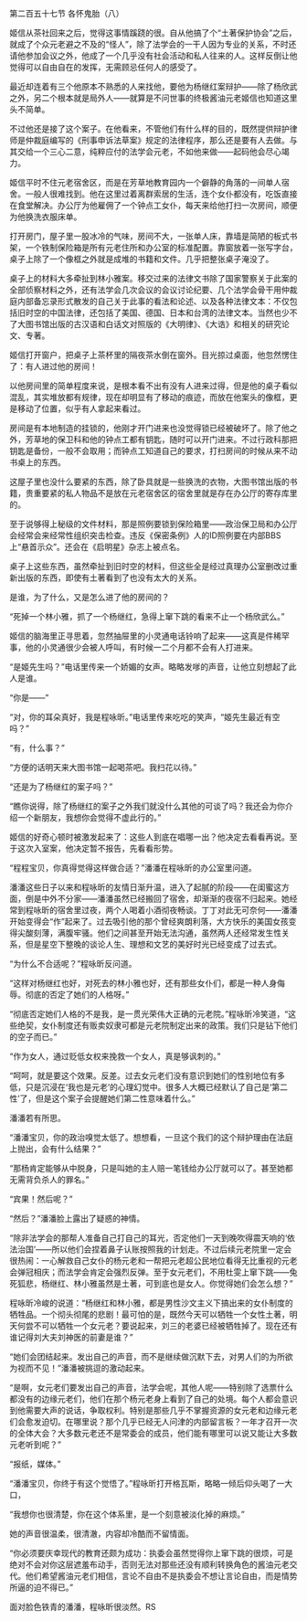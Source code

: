 

第二百五十七节 各怀鬼胎（八）

姬信从茶社回来之后，觉得这事情蹊跷的很。自从他搞了个“土著保护协会”之后，就成了个众元老避之不及的“怪人”，除了法学会的一干人因为专业的关系，不时还请他参加会议之外，他成了一个几乎没有社会活动和私人往来的人。这样反倒让他觉得可以自由自在的发挥，无需顾忌任何人的感受了。

最近却连着有三个他原本不熟悉的人来找他，要他为杨继红案辩护――除了杨欣武之外，另二个根本就是局外人――就算是不问世事的终极酱油元老姬信也知道这里头不简单。

不过他还是接了这个案子。在他看来，不管他们有什么样的目的，既然提供辩护律师是仲裁庭编写的《刑事申诉法草案》规定的法律程序，那么还是要有人去做。与其交给一个三心二意，纯粹应付的法学会元老，不如他来做――起码他会尽心竭力。

姬信平时不住元老宿舍区，而是在芳草地教育园内一个僻静的角落的一间单人宿舍。一般人很难找到。他在这里过着离群索居的生活，连个女仆都没有，吃饭直接在食堂解决。办公厅为他雇佣了一个钟点工女仆，每天来给他打扫一次房间，顺便为他换洗衣服床单。

打开房门，屋子里一股冰冷的气味，房间不大，一张单人床，靠墙是简陋的板式书架，一个铁制保险箱是所有元老住所和办公室的标准配置。靠窗放着一张写字台，桌子上除了一个像框之外就是成堆的书籍和文件。几乎把整张桌子淹没了。

桌子上的材料大多牵扯到林小雅案。移交过来的法律文书除了国家警察关于此案的全部侦察材料之外，还有法学会几次会议的会议讨论纪要、几个法学会骨干用仲裁庭内部备忘录形式散发的自己关于此事的看法和论述、以及各种法律文本：不仅包括旧时空的中国法律，还包括了美国、德国、日本和台湾的法律文本。当然也少不了大图书馆出版的古汉语和白话文对照版的《大明律》、《大诰》和相关的研究论文、专著。

姬信打开窗户，把桌子上茶杯里的隔夜茶水倒在窗外。目光掠过桌面，他忽然愣住了：有人进过他的房间！

以他房间里的简单程度来说，是根本看不出有没有人进来过得，但是他的桌子看似混乱，其实堆放都有规律，现在却明显有了移动的痕迹，而放在他案头的像框，更是移动了位置，似乎有人拿起来看过。

房间是有本地制造的挂锁的，他刚才开门进来也没觉得锁已经被破坏了。除了他之外，芳草地的保卫科和他的钟点工都有钥匙，随时可以开门进来。不过行政科那把钥匙是备份，一般不会取用；而钟点工知道自己的要求，打扫房间的时候从来不动书桌上的东西。

这屋子里也没什么要紧的东西，除了卧具就是一些换洗的衣物，大图书馆出版的书籍，贵重要紧的私人物品不是放在元老宿舍区的宿舍里就是存在办公厅的寄存库里的。

至于说够得上秘级的文件材料，那是照例要锁到保险箱里――政治保卫局和办公厅会经常会来经常性组织突击检查。违反《保密条例》人的ID照例要在内部BBS上“悬首示众”。还会在《启明星》杂志上被点名。

桌子上这些东西，虽然牵扯到旧时空的材料，但这些全是经过真理办公室删改过重新出版的东西，即使有土著看到了也没有太大的关系。

是谁，为了什么，又是怎么进了他的房间的？

“死掉一个林小雅，抓了一个杨继红，急得上窜下跳的看来不止一个杨欣武么。”

姬信的脑海里正寻思着，忽然抽屉里的小灵通电话铃响了起来――这真是件稀罕事，他的小灵通很少会被人呼叫，有时候一二个月都不会有人打进来。

“是姬先生吗？”电话里传来一个娇媚的女声。略略发嗲的声音，让他立刻想起了此人是谁。

“你是――”

“对，你的耳朵真好，我是程咏昕。”电话里传来吃吃的笑声，“姬先生最近有空吗？”

“有，什么事？”

“方便的话明天来大图书馆一起喝茶吧。我扫花以待。”

“还是为了杨继红的案子吗？”

“瞧你说得，除了杨继红的案子之外我们就没什么其他的可谈了吗？我还会为你介绍一个新朋友，我想你会觉得不虚此行的。”

姬信的好奇心顿时被激发起来了：这些人到底在唱哪一出？他决定去看看再说。至于这次入室案，他决定暂不报告，先看看形势。

“程程宝贝，你真得觉得这样做合适？”潘潘在程咏昕的办公室里问道。

潘潘这些日子以来和程咏昕的友情日渐升温，进入了起腻的阶段――在闺蜜这方面，倒是中外不分家――潘潘虽然已经搬回了宿舍，却渐渐的夜宿不归起来。她经常到程咏昕的宿舍里过夜，两个人喝着小酒彻夜畅谈。丁丁对此无可奈何――潘潘开始变得会“作”起来了。过去吸引他的那个曾经爽朗利落，大方快乐的美国女孩变得尖酸刻薄，满腹牢骚。他们之间甚至开始无法沟通，虽然两人还经常发生性关系，但是星空下整晚的谈论人生、理想和文艺的美好时光已经变成了过去式。

“为什么不合适呢？”程咏昕反问道。

“这样对杨继红也好，对死去的林小雅也好，还有那些女仆们，都是一种人身侮辱。彻底的否定了她们的人格呀。”

“彻底否定她们人格的不是我，是一贯光荣伟大正确的元老院。”程咏昕冷笑道，“这些绝契，女仆制度还有贩卖奴隶可都是元老院制定出来的政策。我们只是钻下他们的空子而已。”

“作为女人，通过贬低女权来挽救一个女人，真是够讽刺的。”

“呵呵，就是要这个效果。反差。过去女元老们没有意识到她们的性别地位有多低，只是沉浸在‘我也是元老’的心理幻觉中。很多人大概已经默认了自己是‘第二性’了，但是这个案子会提醒她们第二性意味着什么。”

潘潘若有所思。

“潘潘宝贝，你的政治嗅觉太低了。想想看，一旦这个我们的这个辩护理由在法庭上抛出，会有什么结果？”

“那杨肯定能够从中脱身，只是叫她的主人赔一笔钱给办公厅就可以了。甚至她都无需背负杀人的罪名。”

“宾果！然后呢？”

“然后？”潘潘脸上露出了疑惑的神情。

“除非法学会的那帮人准备自己打自己的耳光，否定他们一天到晚吹得震天响的‘依法治国’――所以他们会捏着鼻子认账按照我的计划走。不过后续元老院里一定会很热闹：一心解救自己女仆的杨元老和一帮把元老超公民地位看得无比重视的元老会弹冠相庆；而法学会肯定会强烈反弹。至于女元老们，不用杜雯上窜下跳――兔死狐悲，杨继红、林小雅虽然是土著，可到底也是女人。你觉得她们会怎么想？”

程咏昕冷峻的说道：“杨继红和林小雅，都是男性沙文主义下搞出来的女仆制度的牺牲品。一个彻头彻尾的悲剧！最可怕的是，既然今天可以牺牲一个女性土著，明天何尝不可以牺牲一个女元老？要说起来，刘三的老婆已经被牺牲掉了。现在还有谁记得刘大夫刘神医的前妻是谁？”

“她们会团结起来。发出自己的声音，而不是继续做沉默下去，对男人们的为所欲为视而不见！”潘潘被挑逗的激动起来。

“是啊，女元老们要发出自己的声音，法学会呢，其他人呢――特别除了选票什么都没有的边缘元老们，他们在那个杨元老身上看到了自己的处境。每个人都会意识到他需要大声的说话，争取权利。特别是那些几乎不掌握资源的女元老和边缘元老们会愈发迫切。在哪里说？那个几乎已经无人问津的内部留言板？一年才召开一次的全体大会？大多数元老还不是常委会的成员，他们能有哪里可以说又能让大多数元老听到呢？”

“报纸，媒体。”

“潘潘宝贝，你终于有这个觉悟了。”程咏昕打开格瓦斯，略略一倾后仰头喝了一大口，

“我想你也很清楚，你在这个体系里，是一个刻意被淡化掉的麻烦。”

她的声音很温柔，很清澈，内容却冷酷而不留情面。

“你必须要庆幸现代的教育还颇为成功：执委会虽然觉得你上窜下跳的很烦，可是绝对不会对你这层遮羞布动手，否则无法对那些还没有顺利转换角色的酱油元老交代。他们希望酱油元老们相信，言论不自由不是执委会不想让言论自由，而是情势所逼的迫不得已。”

面对脸色铁青的潘潘，程咏昕很淡然。RS

